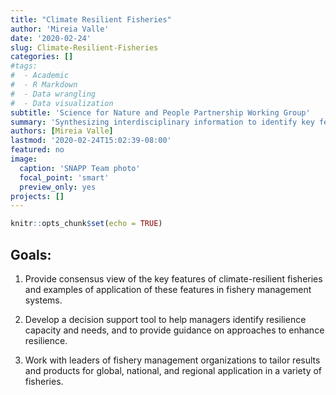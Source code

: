 ```yaml
---
title: "Climate Resilient Fisheries"
author: 'Mireia Valle'
date: '2020-02-24'
slug: Climate-Resilient-Fisheries
categories: []
#tags:
#  - Academic
#  - R Markdown
#  - Data wrangling
#  - Data visualization
subtitle: 'Science for Nature and People Partnership Working Group'
summary: 'Synthesizing interdisciplinary information to identify key features of resilience and develop guidance on approaches, processes, and tools that can help operationalize resilience in fisheries around the world'
authors: [Mireia Valle]
lastmod: '2020-02-24T15:02:39-08:00'
featured: no
image:
  caption: 'SNAPP Team photo'
  focal_point: 'smart'
  preview_only: yes
projects: []
---
```



```r
knitr::opts_chunk$set(echo = TRUE)
```

## Goals: 

1) Provide consensus view of the key features of climate-resilient fisheries and examples of application of these features in fishery management systems. 

2) Develop a decision support tool to help managers identify resilience capacity and needs, and to provide guidance on approaches to enhance resilience. 

3) Work with leaders of fishery management organizations to tailor results and products for global, national, and regional application in a variety of fisheries.

